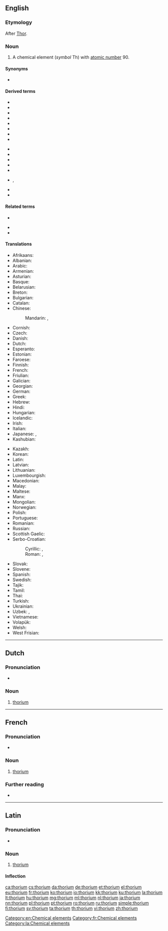 {{also|Thorium}}
==English==
{{elements|Th|actinium|Ac|protactinium|Pa}}

===Etymology===
After [[Thor]].

===Noun===
{{en-noun|-}}
{{wikipedia}}

# A chemical element (''symbol'' Th) with [[atomic number]] 90.

====Synonyms====
* {{l|en|thorinum}} {{qualifier|former alternative form; obsolete}}

====Derived terms====
{{der-top}}
* {{l|en|eka-thorium}}
* {{l|en|thoria}}
* {{l|en|thorian}}
* {{l|en|thoriated}}
* {{l|en|thoric}}
* {{l|en|thorinic}}
* {{l|en|thorium-230 dating}}
* {{l|en|thorium chloride}}
{{der-mid}}
* {{l|en|thorium dioxide}}
* {{l|en|thorium lead}}
* {{l|en|thorium nitrate}}
* {{l|en|thorium oxide}}
* {{l|en|thorium series}}
* {{l|en|thorium sulfate}}, {{l|en|thorium sulphate}}
* {{l|en|thoron}}
* {{l|en|uranium-thorium dating}}
{{der-bottom}}

====Related terms====
{{rel-top}}
* {{l|en|Thor}}<!--after whom thorium was named-->
{{rel-mid}}
* {{l|en|thorite}}
* {{l|en|thorotrast}}
{{rel-bottom}}

====Translations====
{{trans-top|chemical element}}
* Afrikaans: {{t|af|torium}}
* Albanian: {{t|sq|torium}}
* Arabic: {{t|ar|ثُورْيُوم|tr=ṯoryum|m}}
* Armenian: {{t+|hy|թորիում}}
* Asturian: {{t|ast|toriu|m}}
* Basque: {{t|eu|torioa}}
* Belarusian: {{t|be|то́рый|m}}
* Breton: {{t|br|toriom}}
* Bulgarian: {{t|bg|то́рий|m}}
* Catalan: {{t+|ca|tori|m}}
* Chinese:
*: Mandarin: {{t+|cmn|釷}}, {{t+|cmn|钍|tr=tǔ}}
* Cornish: {{t|kw|thoryum}}
* Czech: {{t+|cs|thorium}}
* Danish: {{t+|da|thorium}}
* Dutch: {{t+|nl|thorium|n}}
* Esperanto: {{t+|eo|torio}}
* Estonian: {{t+|et|toorium}}
* Faroese: {{t|fo|thorium}}
* Finnish: {{t+|fi|torium}}
* French: {{t+|fr|thorium|m}}
* Friulian: {{t|fur|tori}}
* Galician: {{t+|gl|torio|m}}
* Georgian: {{t|ka|თორიუმი}}
* German: {{t+|de|Thorium|n}}
* Greek: {{t+|el|θόριο|n}}
* Hebrew: {{t+|he|תוריום|tr=tóryum}}
* Hindi: {{t|hi|ह्रसातु|tr=hrasātu|sc=Deva}}
* Hungarian: {{t+|hu|tórium}}
* Icelandic: {{t+|is|þórín}}
* Irish: {{t|ga|tóiriam}}
* Italian: {{t+|it|torio|m}}
* Japanese: {{t+|ja|トリウム|tr=toriumu}}, {{t+|ja|釷|sc=Jpan}}
* Kashubian: {{t|csb|tor}}
{{trans-mid}}
* Kazakh: {{t+|kk|торий|sc=Cyrl}}
* Korean: {{t+|ko|토륨|tr=toryum}}
* Latin: {{t+|la|thorium}}
* Latvian: {{t|lv|torijs}}
* Lithuanian: {{t+|lt|toris}}
* Luxembourgish: {{t|lb|Thorium}}
* Macedonian: {{t|mk|ториум|m}}
* Malay: {{t|ms|torium}}
* Maltese: {{t|mt|torjum}}
* Manx: {{t|gv|thorium}}
* Mongolian: {{t+|mn|тори}}
* Norwegian: {{t|no|thorium}}
* Polish: {{t+|pl|tor|m}}
* Portuguese: {{t+|pt|tório|m}}
* Romanian: {{t+|ro|toriu|n}}
* Russian: {{t+|ru|то́рий|m}}
* Scottish Gaelic: {{t|gd|tòiriam}}
* Serbo-Croatian:
*: Cyrillic: {{t|sh|торијум|m|sc=Cyrl}}, {{t|sh|ториј|m|sc=Cyrl}}
*: Roman: {{t|sh|torijum|m}}, {{t+|sh|torij|m}}
* Slovak: {{t|sk|thorium}}
* Slovene: {{t+|sl|torij}}
* Spanish: {{t+|es|torio|m}}
* Swedish: {{t+|sv|torium|n}}
* Tajik: {{t|tg|торий}}
* Tamil: {{t+|ta|தோரியம்}}
* Thai: {{t|th|ทอเรียม|tr=thoriam}}
* Turkish: {{t+|tr|toryum}}
* Ukrainian: {{t|uk|то́рiй|m}}
* Uzbek: {{t+|uz|toriy}}, {{t+|uz|торий|sc=Cyrl}}
* Vietnamese: {{t|vi|thori}}
* Volapük: {{t+|vo|torin}}
* Welsh: {{t|cy|thoriwm}}
* West Frisian: {{t|fy|thorium}}
{{trans-bottom}}

[[Category:en:Chemical elements]]

----

==Dutch==
{{wikipedia|lang=nl}}
{{elements|Th|actinium|Ac|protactinium|Pa|lang=nl}}

===Pronunciation===
* {{audio|Nl-thorium.ogg|Audio|lang=nl}}

===Noun===
{{nl-noun|n|-|-}}

# [[#English|thorium]]

----

==French==
{{wikipedia|lang=fr}}

===Pronunciation===
* {{IPA|/tɔ.ʁjɔm/|lang=fr}}

===Noun===
{{fr-noun|m|-}}

# [[#English|thorium]]

===Further reading===
* {{R:TLFi}}

[[Category:fr:Chemical elements]]

----

==Latin==
{{wikipedia|lang=la}}

===Pronunciation===
* {{la-IPA|thōrium}}

===Noun===
{{la-noun|thōrium|thōriī|n|second}}

# [[#English|thorium]]

====Inflection====
{{la-decl-2nd-N|thōri}}

[[Category:la:Chemical elements]]

[[ca:thorium]]
[[cs:thorium]]
[[da:thorium]]
[[de:thorium]]
[[et:thorium]]
[[el:thorium]]
[[eu:thorium]]
[[fr:thorium]]
[[ko:thorium]]
[[io:thorium]]
[[kk:thorium]]
[[ku:thorium]]
[[la:thorium]]
[[lt:thorium]]
[[hu:thorium]]
[[mg:thorium]]
[[ml:thorium]]
[[nl:thorium]]
[[ja:thorium]]
[[nn:thorium]]
[[pl:thorium]]
[[pt:thorium]]
[[ro:thorium]]
[[ru:thorium]]
[[simple:thorium]]
[[fi:thorium]]
[[sv:thorium]]
[[ta:thorium]]
[[th:thorium]]
[[vi:thorium]]
[[zh:thorium]]
